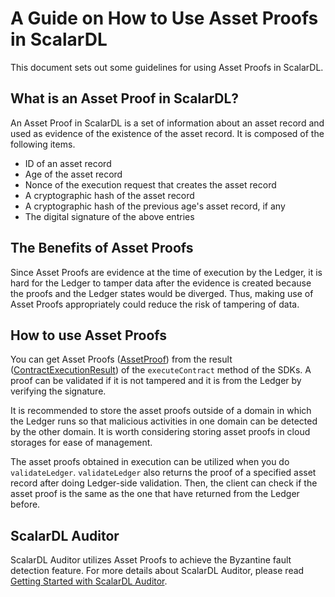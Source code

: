 # A Guide on How to Use Asset Proofs in ScalarDL

This document sets out some guidelines for using Asset Proofs in ScalarDL.

## What is an Asset Proof in ScalarDL?

An Asset Proof in ScalarDL is a set of information about an asset record and used as evidence of the existence of the asset record. It is composed of the following items.

- ID of an asset record
- Age of the asset record
- Nonce of the execution request that creates the asset record
- A cryptographic hash of the asset record
- A cryptographic hash of the previous age's asset record, if any
- The digital signature of the above entries

## The Benefits of Asset Proofs

Since Asset Proofs are evidence at the time of execution by the Ledger, it is hard for the Ledger to tamper data after the evidence is created because the proofs and the Ledger states would be diverged.
Thus, making use of Asset Proofs appropriately could reduce the risk of tampering of data.

## How to use Asset Proofs

You can get Asset Proofs ([AssetProof](https://scalar-labs.github.io/scalardl/javadoc/latest/common/com/scalar/dl/ledger/asset/AssetProof.html)) from the result ([ContractExecutionResult](https://scalar-labs.github.io/scalardl/javadoc/latest/common/com/scalar/dl/ledger/model/ContractExecutionResult.html)) of the `executeContract` method of the SDKs. A proof can be validated if it is not tampered and it is from the Ledger by verifying the signature.

It is recommended to store the asset proofs outside of a domain in which the Ledger runs so that malicious activities in one domain can be detected by the other domain. It is worth considering storing asset proofs in cloud storages for ease of management.

The asset proofs obtained in execution can be utilized when you do `validateLedger`. `validateLedger` also returns the proof of a specified asset record after doing Ledger-side validation. Then, the client can check if the asset proof is the same as the one that have returned from the Ledger before.

## ScalarDL Auditor

ScalarDL Auditor utilizes Asset Proofs to achieve the Byzantine fault detection feature. For more details about ScalarDL Auditor, please read [Getting Started with ScalarDL Auditor](getting-started-auditor.mdx).
